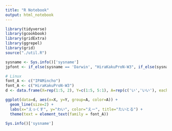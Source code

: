```yaml
---
title: "R Notebook"
output: html_notebook
---
```


```r
library(tidyverse)
library(gcookbook)
library(gridExtra)
library(ggrepel)
library(grid)
source("./util.R")

sysname <- Sys.info()['sysname']
jpfont <- if_else(sysname == 'Darwin', "HiraKakuProN-W3", if_else(sysname == "Linux", "IPAMincho", "IPAMincho"))
```

```r
# Linux
font_A <- c("IPAMincho")
font_A <- c("HiraKakuProN-W3")
d <- data.frame(X=rep(1:5, 2), Y=c(1:5, 5:1), A=rep(c('い','いい'), each=5))

ggplot(data=d, aes(x=X, y=Y, group=A, color=A)) +
  geom_line(size=2) +
  labs(x="えっくす", y="わい", color="えー", title="たいとる") + 
  theme(text = element_text(family = font_A))
```

```r
Sys.info()['sysname']
```




